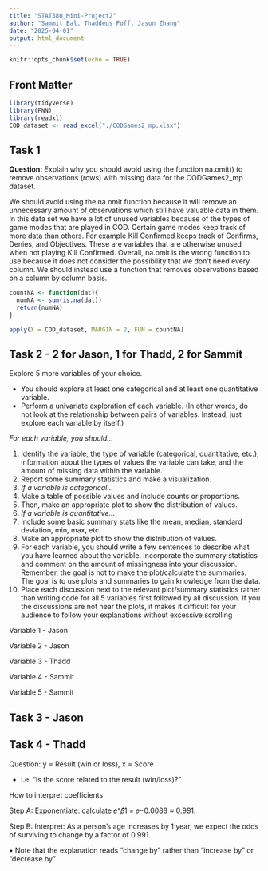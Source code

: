 ```yaml
---
title: "STAT380_Mini-Project2"
author: "Sammit Bal, Thaddeus Poff, Jason Zhang"
date: "2025-04-01"
output: html_document
---
```


```r
knitr::opts_chunk$set(echo = TRUE)
```

## Front Matter
```r
library(tidyverse)
library(FNN)
library(readxl)
COD_dataset <- read_excel("./CODGames2_mp.xlsx")
```



## Task 1

**Question:** Explain why you should avoid using the function na.omit() to remove observations (rows) with missing data for the CODGames2_mp dataset. 


We should avoid using the na.omit function because it will remove an unnecessary amount of observations which still have valuable data in them. In this data set we have a lot of unused variables because of the types of game modes that are played in COD. Certain game modes keep track of more data than others. For example Kill Confirmed keeps track of Confirms, Denies, and Objectives. These are variables that are otherwise unused when not playing Kill Confirmed. Overall, na.omit is the wrong function to use because it does not consider the possibility that we don't need every column. We should instead use a function that removes observations based on a column by column basis.  




```r

countNA <- function(dat){
  numNA <- sum(is.na(dat))
  return(numNA)
}

apply(X = COD_dataset, MARGIN = 2, FUN = countNA)
```



## Task 2 - 2 for Jason, 1 for Thadd, 2 for Sammit

Explore 5 more variables of your choice. 

- You should explore at least one categorical and at least one quantitative variable.
- Perform a univariate exploration of each variable. (In other words, do not look at the relationship between pairs of variables. Instead, just explore each variable by itself.)

*For each variable, you should...*

1. Identify the variable, the type of variable (categorical, quantitative, etc.), 
information about the types of values the variable can take, and the amount of missing data within the variable. 
2. Report some summary statistics and make a visualization.
3. *If a variable is categorical...*
  1. Make a table of possible values and include counts or proportions. 
  2. Then, make an appropriate plot to show the distribution of values.
4. *If a variable is quantitative...*
  1. Include some basic summary stats like the mean, median, standard deviation, min, max, etc. 
  2. Make an appropriate plot to show the distribution of 
values.
5. For each variable, you should write a few sentences to describe what you have learned about the variable. Incorporate the summary statistics and comment on the amount of missingness into your discussion. Remember, the goal is not to make the plot/calculate the summaries. The goal is to use plots and summaries to gain knowledge from the data.
6. Place each discussion next to the relevant plot/summary statistics rather than writing code for all 5 variables first followed by all discussion. If you the discussions are not near the plots, it makes it difficult for your audience to follow your explanations without excessive scrolling


Variable 1 - Jason


Variable 2 - Jason


Variable 3 - Thadd


Variable 4 - Sammit


Variable 5 - Sammit



## Task 3 - Jason

## Task 4 - Thadd


Question: y = Result (win or loss), x = Score

- i.e. "Is the score related to the result (win/loss)?" 



How to interpret coefficients 


Step A: Exponentiate: calculate 𝑒^𝛽̂1 = 𝑒−0.0088 ≈ 0.991.

Step B: Interpret: As a person’s age increases by 1 year, we expect the odds of surviving to change by a factor of 0.991.

• Note that the explanation reads “change by” rather than “increase by” or
“decrease by”


